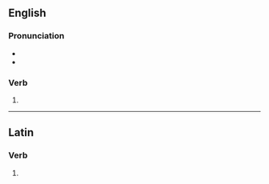 ==English==

===Pronunciation===
* {{IPA|en|/əˈskɹaɪbz/}}
* {{rhymes|en|aɪbz}}

===Verb===
{{head|en|verb form}}

# {{en-third-person singular of|ascribe}}

----

==Latin==

===Verb===
{{la-verb-form|āscrībēs}}

# {{inflection of|la|āscrībō||2|s|futr|actv|indc}}